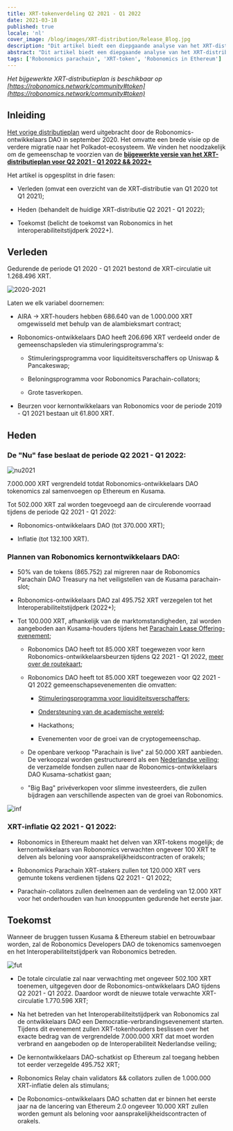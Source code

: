 ```yaml
---
title: XRT-tokenverdeling Q2 2021 - Q1 2022
date: 2021-03-18
published: true
locale: 'nl'
cover_image: /blog/images/XRT-distribution/Release_Blog.jpg
description: "Dit artikel biedt een diepgaande analyse van het XRT-distributieplan"
abstract: "Dit artikel biedt een diepgaande analyse van het XRT-distributieplan"
tags: ['Robonomics parachain', 'XRT-token', 'Robonomics in Ethereum']
---
```


*Het bijgewerkte XRT-distributieplan is beschikbaar op [https://robonomics.network/community#token](https://robonomics.network/community#token)*

## Inleiding

[Het vorige distributieplan](https://ipfs.io/ipfs/QmZjzJbZDhs7B3YhtRkvdg4jp6qpfkVGB67w7vH2nJBUrE/Robonomics_token_Polkadot_KUSAMA_stage_details_september_2020.pdf) werd uitgebracht door de Robonomics-ontwikkelaars DAO in september 2020. Het omvatte een brede visie op de verdere migratie naar het Polkadot-ecosysteem. We vinden het noodzakelijk om de gemeenschap te voorzien van de <a href="https://ipfs.io/ipfs/QmYjv65UNTM3F7LFR1ESm5CVMLWYLagwtT7qGAsaBi47nY/releases_March'21_4v.pdf" target="_blank"><strong>bijgewerkte versie van het XRT-distributieplan voor Q2 2021 - Q1 2022 && 2022+</strong></a>

Het artikel is opgesplitst in drie fasen:

- Verleden (omvat een overzicht van de XRT-distributie van Q1 2020 tot Q1 2021);

- Heden (behandelt de huidige XRT-distributie Q2 2021 - Q1 2022);

- Toekomst (belicht de toekomst van Robonomics in het interoperabiliteitstijdperk 2022+).

## Verleden

Gedurende de periode Q1 2020 - Q1 2021 bestond de XRT-circulatie uit 1.268.496 XRT.

![2020-2021](/blog/images/XRT-distribution/CircNow.png)

Laten we elk variabel doornemen:
- AIRA -> XRT-houders hebben 686.640 van de 1.000.000 XRT omgewisseld met behulp van de alambieksmart contract;

- Robonomics-ontwikkelaars DAO heeft 206.696 XRT verdeeld onder de gemeenschapsleden via stimuleringsprogramma's:

  - Stimuleringsprogramma voor liquiditeitsverschaffers op Uniswap & Pancakeswap;

  - Beloningsprogramma voor Robonomics Parachain-collators;

  - Grote tasverkopen.

- Beurzen voor kernontwikkelaars van Robonomics voor de periode 2019 - Q1 2021 bestaan uit 61.800 XRT.


## Heden

### De "Nu" fase beslaat de periode Q2 2021 - Q1 2022:

![nu2021](/blog/images/XRT-distribution/Total2021.png)

7.000.000 XRT vergrendeld totdat Robonomics-ontwikkelaars DAO tokenomics zal samenvoegen op Ethereum en Kusama.

Tot 502.000 XRT zal worden toegevoegd aan de circulerende voorraad tijdens de periode Q2 2021 - Q1 2022:

  - Robonomics-ontwikkelaars DAO (tot 370.000 XRT);

  - Inflatie (tot 132.100 XRT).

### Plannen van Robonomics kernontwikkelaars DAO:
- 50% van de tokens (865.752) zal migreren naar de Robonomics Parachain DAO Treasury na het veiligstellen van de Kusama parachain-slot;

- Robonomics-ontwikkelaars DAO zal 495.752 XRT verzegelen tot het Interoperabiliteitstijdperk (2022+);

- Tot 100.000 XRT, afhankelijk van de marktomstandigheden, zal worden aangeboden aan Kusama-houders tijdens het [Parachain Lease Offering-evenement](https://robonomics.network/blog/robonomics-parachain-lease-offering/);

  - Robonomics DAO heeft tot 85.000 XRT toegewezen voor kern Robonomics-ontwikkelaarsbeurzen tijdens Q2 2021 - Q1 2022, [meer over de routekaart](https://robonomics.network/blog/roadmap-2021/);

  - Robonomics DAO heeft tot 85.000 XRT toegewezen voor Q2 2021 - Q1 2022 gemeenschapsevenementen die omvatten:

    - [Stimuleringsprogramma voor liquiditeitsverschaffers](https://www.robonomics.events/#/liquidity);

    - [Ondersteuning van de academische wereld](https://robonomics.network/land/support-academia/);

    - Hackathons;

    - Evenementen voor de groei van de cryptogemeenschap.

  - De openbare verkoop "Parachain is live" zal 50.000 XRT aanbieden. De verkoopzal worden gestructureerd als een [Nederlandse veiling](https://www.investopedia.com/terms/d/dutchauction.asp#:~:text=A%20Dutch%20auction%20is%20a,terms%20of%20quantity%20and%20price.); de verzamelde fondsen zullen naar de Robonomics-ontwikkelaars DAO Kusama-schatkist gaan;

  - "Big Bag" privéverkopen voor slimme investeerders, die zullen bijdragen aan verschillende aspecten van de groei van Robonomics.

![inf](/blog/images/XRT-distribution/Inflation.png)

### XRT-inflatie Q2 2021 - Q1 2022:

- Robonomics in Ethereum maakt het delven van XRT-tokens mogelijk; de kernontwikkelaars van Robonomics verwachten ongeveer 100 XRT te delven als beloning voor aansprakelijkheidscontracten of orakels;

- Robonomics Parachain XRT-stakers zullen tot 120.000 XRT vers gemunte tokens verdienen tijdens Q2 2021 - Q1 2022;

- Parachain-collators zullen deelnemen aan de verdeling van 12.000 XRT voor het onderhouden van hun knooppunten gedurende het eerste jaar.

## Toekomst

Wanneer de bruggen tussen Kusama & Ethereum stabiel en betrouwbaar worden, zal de Robonomics Developers DAO de tokenomics samenvoegen en het Interoperabiliteitstijdperk van Robonomics betreden.

![fut](/blog/images/XRT-distribution/TotalAmount.png)

- De totale circulatie zal naar verwachting met ongeveer 502.100 XRT toenemen, uitgegeven door de Robonomics-ontwikkelaars DAO tijdens Q2 2021 - Q1 2022. Daardoor wordt de nieuwe totale verwachte XRT-circulatie 1.770.596 XRT;

- Na het betreden van het Interoperabiliteitstijdperk van Robonomics zal de ontwikkelaars DAO een Democratie-verbrandingsevenement starten. Tijdens dit evenement zullen XRT-tokenhouders beslissen over het exacte bedrag van de vergrendelde 7.000.000 XRT dat moet worden verbrand en aangeboden op de Interoperabiliteit Nederlandse veiling;

- De kernontwikkelaars DAO-schatkist op Ethereum zal toegang hebben tot eerder verzegelde 495.752 XRT;

- Robonomics Relay chain validators && collators zullen de 1.000.000 XRT-inflatie delen als stimulans;

- De Robonomics-ontwikkelaars DAO schatten dat er binnen het eerste jaar na de lancering van Ethereum 2.0 ongeveer 10.000 XRT zullen worden gemunt als beloning voor aansprakelijkheidscontracten of orakels.